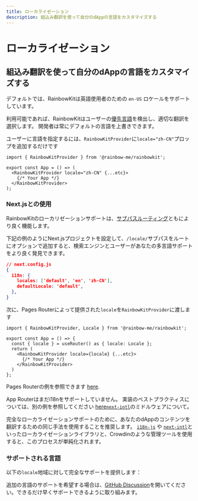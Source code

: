 ```yaml
---
title: ローカライゼーション
description: 組込み翻訳を使って自分のdAppの言語をカスタマイズする
---
```


# ローカライゼーション

## 組込み翻訳を使って自分のdAppの言語をカスタマイズする

デフォルトでは、RainbowKitは英語使用者のための `en-US` ロケールをサポートしています。

利用可能であれば、RainbowKitはユーザーの[優先言語](https://developer.mozilla.org/en-US/docs/Web/API/Navigator/language)を検出し、適切な翻訳を選択します。 開発者は常にデフォルトの言語を上書きできます。

ユーザーに言語を指定するには、`RainbowKitProvider`に`locale="zh-CN"`プロップを追加するだけです

```tsx
import { RainbowKitProvider } from '@rainbow-me/rainbowkit';

export const App = () => (
  <RainbowKitProvider locale="zh-CN" {...etc}>
    {/* Your App */}
  </RainbowKitProvider>
);
```

### Next.jsとの使用

RainbowKitのローカリゼーションサポートは、[サブパスルーティング](https://nextjs.org/docs/pages/building-your-application/routing/internationalization#sub-path-routing)ともにより良く機能します。

下記の例のようにNext.jsプロジェクトを設定して、`/locale/`サブパスをルートにオプションで追加すると、検索エンジンとユーザーがあなたの多言語サポートをより良く発見できます。

```json
// next.config.js
{
  i18n: {
    locales: ['default', 'en', 'zh-CN'],
    defaultLocale: 'default',
  },
}
```

次に、Pages Routerによって提供された`locale`を`RainbowKitProvider`に渡します

```tsx
import { RainbowKitProvider, Locale } from '@rainbow-me/rainbowkit';

export const App = () => {
  const { locale } = useRouter() as { locale: Locale };
  return (
    <RainbowKitProvider locale={locale} {...etc}>
      {/* Your App */}
    </RainbowKitProvider>
  )
};
```

Pages Routerの例を参照できます [here](https://github.com/rainbow-me/rainbowkit/tree/main/examples/with-next).

App Routerはまだi18nをサポートしていません。 実装のベストプラクティスについては、別の例を参照してください [here](https://github.com/rainbow-me/rainbowkit/tree/main/examples/with-next-app-i18n)[`next-intl`](https://github.com/amannn/next-intl)のミドルウェアについて。

完全なローカライゼーションサポートのために、あなたのdAppのコンテンツを翻訳するための同じ手法を使用することを推奨します。 [`i18n-js`](https://github.com/fnando/i18n) や [`next-intl`](https://github.com/amannn/next-intl)といったローカライゼーションライブラリと、Crowdinのような管理ツールを使用すると、このプロセスが単純化されます。

### サポートされる言語

以下の`locale`地域に対して完全なサポートを提供します：

<Table
  header={[
    'Language', 'Region', 'Locale', 'Shortform'
  ]}
  dataTypes={[
    'string', 'string', 'code', 'code'
  ]}
  data={[
    ['English', 'United States 🇺🇸', 'en-US', 'en'],
    ['中文', 'Mainland China 🇨🇳', 'zh-CN', 'zh'],
    ['हिंदी', 'India 🇮🇳', 'hi-IN', 'hi'],
    ['Español', 'Latin America 🌎', 'es-419', 'es'],
    ['Français', 'France 🇫🇷', 'fr-FR', 'fr'],
    ['العربية', 'Middle East 🌍', 'ar-AR', 'ar'],
    ['Português', 'Brazil 🇧🇷', 'pt-BR', 'pt'],
    ['Русский', 'Russia 🇷🇺', 'ru-RU', 'ru'],
    ['Bahasa Indonesia', 'Indonesia 🇮🇩', 'id-ID', 'id'],
    ['日本語', 'Japan 🇯🇵', 'ja-JP', 'ja'],
    ['Türkçe', 'Turkey 🇹🇷', 'tr-TR', 'tr'],
    ['한국어', 'South Korea 🇰🇷', 'ko-KR', 'ko'],
    ['ภาษาไทย', 'Thailand 🇹🇭', 'th-TH', 'th'],
    ['українська', 'Ukraine 🇺🇦', 'uk-UA', 'ua'],
  ]}
/>

追加の言語のサポートを希望する場合は、[GitHub Discussion](https://github.com/rainbow-me/rainbowkit/discussions/new?category=ideas)を開いてください。できるだけ早くサポートできるように取り組みます。
